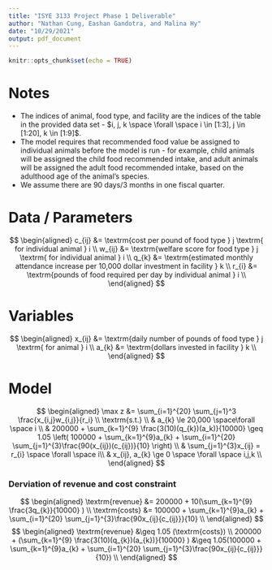 ```yaml
---
title: "ISYE 3133 Project Phase 1 Deliverable"
author: "Nathan Cung, Eashan Gandotra, and Malina Hy"
date: "10/29/2021"
output: pdf_document
---
```


```r
knitr::opts_chunk$set(echo = TRUE)
```


# Notes  
 - The indices of animal, food type, and facility are the indices of the table in the provided data set - $i, j, k \space \forall \space i \in [1:3], j \in [1:20], k \in [1:9]$.  
 - The model requires that recommended food value be assigned to individual animals before the model is run - for example, child animals will be assigned the child food recommended intake, and adult animals will be assigned the adult food recommended intake, based on the adulthood age of the animal's species.  
 - We assume there are 90 days/3 months in one fiscal quarter.  

# Data / Parameters  
$$
\begin{aligned}
  c_{ij} &= \textrm{cost per pound of food type } j \textrm{ for individual animal } i \\
  w_{ij} &= \textrm{welfare score for food type } j \textrm{ for individual animal } i \\
  q_{k} &= \textrm{estimated monthly attendance increase per 10,000 dollar investment in facility } k \\
  r_{i} &= \textrm{pounds of food required per day by individual animal } i \\
\end{aligned}
$$  


# Variables  
$$
\begin{aligned}
  x_{ij} &= \textrm{daily number of pounds of food type } j \textrm{ for animal } i \\
  a_{k} &= \textrm{dollars invested in facility } k \\
\end{aligned}
$$

# Model  
$$
\begin{aligned}
  \max z &= \sum_{i=1}^{20}  \sum_{j=1}^3 \frac{x_{i,j}w_{i,j}}{r_i} \\
  \textrm{s.t.} \\
  & a_{k} \le 20,000 \space\forall \space i \\
  & 200000 + \sum_{k=1}^{9} \frac{3(10)(q_{k})(a_k)}{10000} \geq 1.05 \left( 100000 + \sum_{k=1}^{9}a_{k} + \sum_{i=1}^{20} \sum_{j=1}^{3}\frac{90(x_{ij})(c_{ij})}{10} \right) \\
  & \sum_{j=1}^{3}x_{ij} = r_{i} \space \forall \space i\\
  & x_{ij}, a_{k} \ge 0 \space \forall \space i,j,k \\
\end{aligned}
$$  

### Derviation of revenue and cost constraint  
$$
\begin{aligned}
  \textrm{revenue} &= 200000 + 10(\sum_{k=1}^{9} \frac{3q_{k}}{10000} ) \\
  \textrm{costs} &= 100000 + \sum_{k=1}^{9}a_{k} + \sum_{i=1}^{20} \sum_{j=1}^{3}\frac{90x_{ij}{c_{ij}}}{10} \\
\end{aligned}
$$
$$
\begin{aligned} 
  \textrm{revenue} &\geq 1.05  (\textrm{costs}) \\
  200000 + (\sum_{k=1}^{9} \frac{3(10)(q_{k})(a_{k})}{10000} ) &\geq 1.05(100000 + \sum_{k=1}^{9}a_{k} + \sum_{i=1}^{20} \sum_{j=1}^{3}\frac{90x_{ij}{c_{ij}}}{10}) \\
\end{aligned}
$$